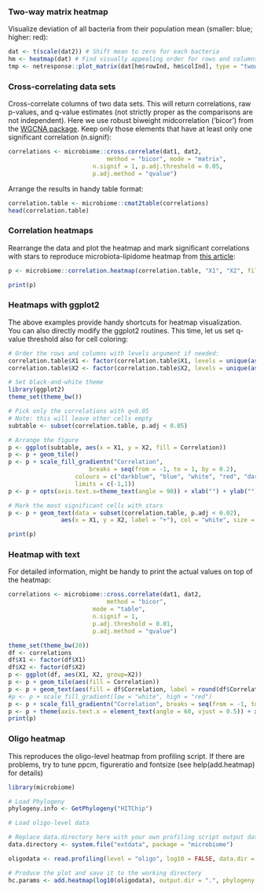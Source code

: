 

### Two-way matrix heatmap

Visualize deviation of all bacteria from their population mean (smaller: blue; higher: red):

```r
dat <- t(scale(dat2)) # Shift mean to zero for each bacteria
hm <- heatmap(dat) # Find visually appealing order for rows and columns
tmp <- netresponse::plot_matrix(dat[hm$rowInd, hm$colInd], type = "twoway", mar = c(5, 12, 1, 1), cex.axis = 0.5)
```

### Cross-correlating data sets

Cross-correlate columns of two data sets. This will return correlations, raw p-values, and q-value estimates (not strictly proper as the comparisons are not independent). Here we use robust biweight midcorrelation ('bicor') from the [WGCNA package](http://labs.genetics.ucla.edu/horvath/CoexpressionNetwork/Rpackages/WGCNA/). Keep only those elements that have at least only one significant correlation (n.signif):

```r
correlations <- microbiome::cross.correlate(dat1, dat2, 
	     				    method = "bicor", mode = "matrix", 
					    n.signif = 1, p.adj.threshold = 0.05, 
					    p.adj.method = "qvalue")
```

Arrange the results in handy table format: 

```r
correlation.table <- microbiome::cmat2table(correlations)
head(correlation.table)
```

### Correlation heatmaps

Rearrange the data and plot the heatmap and mark significant correlations with stars to reproduce microbiota-lipidome heatmap from [this article](https://peerj.com/articles/32/): 

```r
p <- microbiome::correlation.heatmap(correlation.table, "X1", "X2", fill = "Correlation", star = "p.adj", p.adj.threshold = 0.05) 
```
```r
print(p)
```


### Heatmaps with ggplot2

The above examples provide handy shortcuts for heatmap visualization. You can also directly modify the ggplot2 routines. This time, let us set q-value threshold also for cell coloring: 

```r
# Order the rows and columns with levels argument if needed:
correlation.table$X1 <- factor(correlation.table$X1, levels = unique(as.character(correlation.table$X1)))
correlation.table$X2 <- factor(correlation.table$X2, levels = unique(as.character(correlation.table$X2)))

# Set black-and-white theme
library(ggplot2)
theme_set(theme_bw())

# Pick only the correlations with q<0.05
# Note: this will leave other cells empty
subtable <- subset(correlation.table, p.adj < 0.05)

# Arrange the figure
p <- ggplot(subtable, aes(x = X1, y = X2, fill = Correlation))
p <- p + geom_tile() 
p <- p + scale_fill_gradientn("Correlation", 
       	 		       breaks = seq(from = -1, to = 1, by = 0.2), 
			       colours = c("darkblue", "blue", "white", "red", "darkred"), 
			       limits = c(-1,1)) 
p <- p + opts(axis.text.x=theme_text(angle = 90)) + xlab("") + ylab("")

# Mark the most significant cells with stars
p <- p + geom_text(data = subset(correlation.table, p.adj < 0.02), 
       	 	   aes(x = X1, y = X2, label = "+"), col = "white", size = 5)
```

```r
print(p)
```

### Heatmap with text

For detailed information, might be handy to print the actual values on
top of the heatmap:

```r
correlations <- microbiome::cross.correlate(dat1, dat2, 
	     				    method = "bicor", 
					    mode = "table", 
					    n.signif = 1, 
					    p.adj.threshold = 0.01, 
					    p.adj.method = "qvalue")

theme_set(theme_bw(20))
df <- correlations
df$X1 <- factor(df$X1)
df$X2 <- factor(df$X2)
p <- ggplot(df, aes(X1, X2, group=X2)) 
p <- p + geom_tile(aes(fill = Correlation)) 
p <- p + geom_text(aes(fill = df$Correlation, label = round(df$Correlation, 1))) 
#p <- p + scale_fill_gradient(low = "white", high = "red") 
p <- p + scale_fill_gradientn("Correlation", breaks = seq(from = -1, to = 1,  by = 0.1), colours = c("blue", "white", "red"), limits = c(-1, 1))
p <- p + theme(axis.text.x = element_text(angle = 60, vjust = 0.5)) + xlab("") + ylab("")
print(p)
```


### Oligo heatmap

This reproduces the oligo-level heatmap from profiling script. If there are problems, try to tune ppcm, figureratio and fontsize (see help(add.heatmap) for details)

```r
library(microbiome)

# Load Phylogeny
phylogeny.info <- GetPhylogeny("HITChip")

# Load oligo-level data

# Replace data.directory here with your own profiling script output data directory
data.directory <- system.file("extdata", package = "microbiome")

oligodata <- read.profiling(level = "oligo", log10 = FALSE, data.dir = data.directory)

# Produce the plot and save it to the working directory
hc.params <- add.heatmap(log10(oligodata), output.dir = ".", phylogeny.info = phylogeny.info)

```